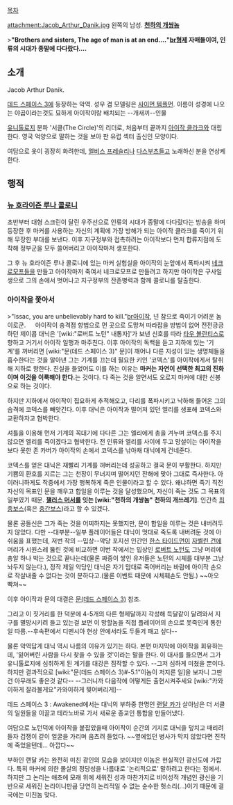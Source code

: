 [[목차]]

attachment:Jacob_Arthur_Danik.jpg
왼쪽의 남성. '''[[천하의 개쌍놈]]'''

>'''"Brothers and sisters, The age of man is at an end‥‥"[[br]]형제 자매들이여, 인류의 시대가 종말에 다다랐다‥‥'''
　
== 소개 ==
Jacob Arthur Danik.

[[데드 스페이스 3]]에 등장하는 악역. 성우 겸 모델링은 [[사이먼 템플먼]]. 이름이 성경에 나오는 야곱이라는것도 묘하게 아이작이랑 배치되는 --개새끼--인물

[[유니톨로지]] 분파 '서클(The Circle)'의 리더로, 처음부터 끝까지 [[아이작 클라크]]와 대립한다. 영국 억양으로 말하는 것을 보아 판 유럽 섹터 출신인 모양이다.

여담으로 옷이 굉장히 화려한데, [[엘비스 프레슬리]]나 [[다스부츠]]들고 노래하신 분을 연상케 한다.

== 행적 ==
{{{#!html
<div style="border: 3px solid Orange;padding:10px;margin-bottom:0px"><b style="font-size:18px">주의! 내용 누설이 있습니다.</b>

본 항목과 하위 항목은 작품의 줄거리나 결말, 반전요소를 설명하고 있습니다.
내용 누설을 원하지 않는다면 이 문서를 닫아 주세요.
</div>}}}

=== [[뉴 호라이즌 루나 콜로니]] ===
초반부터 대형 스크린이 달린 우주선으로 인류의 시대가 종말에 다다랐다는 방송을 하며 등장한 후 마커를 사용하는 자신의 계획에 가장 방해가 되는 아이작 클라크를 죽이기 위해 무장한 부대를 보낸다. 이후 지구정부와 접촉하려는 아이작보다 먼저 합류지점에 도착해 정부군을 모두 쓸어버리고 아이작마저 생포한다.

그 후 뉴 호라이즌 루나 콜로니에 있는 마커 실험실을 아이작의 눈앞에서 폭파시켜 [[네크로모프]]들을 만들고 아이작마저 죽여서 네크로모프로 만들려고 하지만 아이작은 구사일생으로 그의 손에서 벗어나고 지구정부의 잔존병력과 함께 콜로니를 탈출한다.

=== 아이작을 쫓아서 ===
>"Issac, you are unbelievably hard to kill."[[br]]아이작, 넌 참으로 죽이기 어려운 놈이로군.
　
아이작이 충격점 항법으로 먼 곳으로 도망쳐 따라잡을 방법이 없어 전전긍긍하던 제이콥 대닉은 '[wiki:"로버트 노턴" 내통자]'가 보낸 신호를 따라 [[타우 볼란티스]]로 향하고 거기서 아이작 일행과 마주친다. 이후 아이작의 독백을 듣고 지하에 있는 '기계'를 꺼버리면 [wiki:"문(데드 스페이스 3)" 문]이 깨어나 다른 지성이 있는 생명체들을 흡수한다는 것을 알아낸 그는 기계를 끄는데 필요한 키인 '코덱스'를 아이작에게서 탈취해 지하로 향한다. 진실을 들었어도 이를 하는 이유는 '''마커는 자연이 선택한 최고의 진화이며 이것을 이룩해야 한다.'''는 것이다. 다 죽는 것을 알면서도 오로지 마커에 대한 신봉으로 하는 것이다.

하지만 지하에서 아이작이 집요하게 추적해오고, 다리를 폭파시키고 낙하해 들어온 그의 습격에 코덱스를 빼앗긴다. 이후 대닉은 아이작과 떨어져 있던 엘리를 생포해 코덱스와 교환하자고 협박한다.

셔틀을 이용해 먼저 기계의 꼭대기에 다다른 그는 엘리에게 총을 겨누며 코덱스를 주지 않으면 엘리를 죽이겠다고 협박한다. 전 인류와 엘리를 사이에 두고 망설이는 아이작을 보다 못한 존 카버가 아이작의 손에서 코덱스를 낚아채 대닉에게 건네준다. 

코덱스를 얻은 대닉은 재빨리 기계를 꺼버리는데 성공하고 결국 문이 부활한다. 하지만 기쁨의 환호를 지르는 그는 천장이 무너지며 떨어지던 잔해에 맞아 그대로 즉사한다. 아이러니하게도 작중에서 가장 행복하게 죽은 인물이라고 할 수 있다. 왜냐하면 죽기 직전 자신의 목표인 문을 깨우고 합일을 이루는 것을 달성했으며, 자신이 죽는 것도 그 목표의 일부였기 때문. '''[[챌러스 머서]]를 잇는 [wiki:"천하의 개쌍놈" 천하의 개쓰레기]'''. 인간측 [[최종보스]](혹은 [[중간보스]])라고 할 수 있겠다.

물론 공돌신은 그가 죽는 것을 어찌하지는 못했지만, 문이 합일을 이루는 것은 내버려두지 않았다. 다만 --대부분--일부 플레이어들은 대닉이 멋대로 죽도록 내버려둔 것에 아쉬움을 표했는데, 저번 작의 --밉상--악당 포지션 인간인 [[한스 타이드먼]]이 [[자벨린 건]]에 머리가 시원스레 뚫린 것에 비교하면 이번 작에서는 밉상인 [[로버트 노턴]]도 그냥 머리에 총알 하나 박는 것으로 끝나는데(물론 짜증이 쌓인 유저들은 노턴의 시체를 대부분 그냥 놔두지 않는다.), 정작 제일 악당인 대닉은 자기 맘대로 죽어버리는 바람에 아이작 손으로 작살내줄 수 없다는 것이 분하다고.(물론 이벤트 때문에 시체훼손도 안됨.) ~~아오 빡쳐~~

이후 아이작과 문의 대결은 [[문(데드 스페이스 3)]] 참조.

그리고 이 짓거리를 한 덕분에 4-5개의 다른 형제달까지 각성해 득달같이 달려와서 지구를 멸망시키려 들고 있는걸 보면 이 망할놈을 직접 플레이어의 손으로 못죽인게 통한일 따름.--후속편에서 디멘시아 현상 안에서라도 두들겨 패고 싶다-- 

물론 악역답게 대닉 역시 나름의 이유가 있기는 하다. 본편 마지막에 아이작을 회유하는데, '잃어버린 사람을 다시 찾을 수 있을 것'이라는 말을 한다. 이 대사를 들으면서 그가 유니톨로지에 심취하게 된 계기를 대강은 짐작할 수 있다. --그저 심하게 미쳤을 뿐이다. 하지만 결과적으로 [wiki:"문(데드 스페이스 3)#-5.1"이놈이 저지른 일]을 보자니 그딴건 아무래도 좋은것 같다-- --그러니까 다음작에 어떻게든 출현시켜주세요 [wiki:"카와이하게 잘라볼게요"카와이하게 찢어버리게]--

데드 스페이스 3 : Awakened에서는 대닉의 부하중 한명인 [[랜달 카]]가 살아남은 더 서클의 일원들을 이끌고 테라노바로 가서 새로운 종교인 통합을 만들어냈다.

여담으로 노턴덕에 아이작을 붙잡았을때 아이작이 순간의 기지로 대닉을 덮치고 때리려들자 겁쟁이 같이 얼굴을 가리며 움츠려 들었다. ~~옆에있던 병사가 막지 않았다면 진작에 죽었을텐데... 아깝다~~

부하인 랜달 카는 완전히 미친 광인의 모습을 보이지만 이놈은 현실적인 광신도에 가깝다. 특히 마커에 의한 몰살의 정당성을 나름대로 '논리적으로' 말하려고 한다는 점에서. 하지만 그 논리는 애초에 모래 위에 세워진 성과 마찬가지로 비이성적 개념인 광신을 기반으로 세워진 논리이니만큼 당연히 논리적일 수 없는 순수한 헛소리(...)이기 때문에 결국에는 미친놈 맞다.

